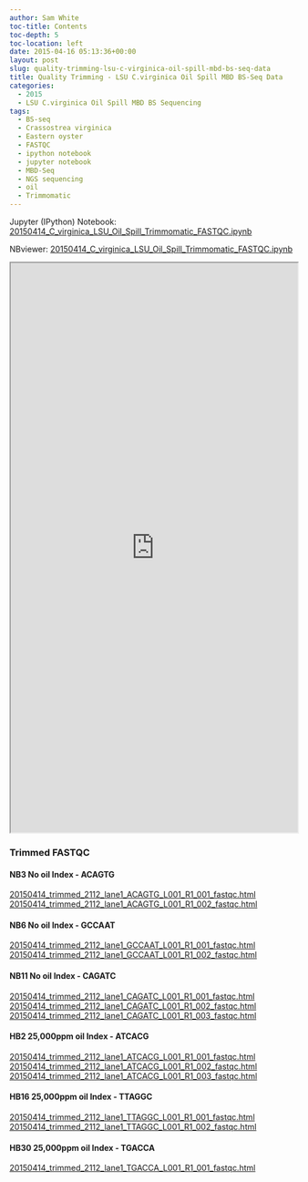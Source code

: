 ```yaml
---
author: Sam White
toc-title: Contents
toc-depth: 5
toc-location: left
date: 2015-04-16 05:13:36+00:00
layout: post
slug: quality-trimming-lsu-c-virginica-oil-spill-mbd-bs-seq-data
title: Quality Trimming - LSU C.virginica Oil Spill MBD BS-Seq Data
categories:
  - 2015
  - LSU C.virginica Oil Spill MBD BS Sequencing
tags:
  - BS-seq
  - Crassostrea virginica
  - Eastern oyster
  - FASTQC
  - ipython notebook
  - jupyter notebook
  - MBD-Seq
  - NGS sequencing
  - oil
  - Trimmomatic
---
```


Jupyter (IPython) Notebook: [20150414_C_virginica_LSU_Oil_Spill_Trimmomatic_FASTQC.ipynb](https://eagle.fish.washington.edu/Arabidopsis/iPythonNotebooks/20150414_C_virginica_LSU_Oil_Spill_Trimmomatic_FASTQC.ipynb)

NBviewer: [20150414_C_virginica_LSU_Oil_Spill_Trimmomatic_FASTQC.ipynb](https://nbviewer.ipython.org/url/eagle.fish.washington.edu/Arabidopsis/iPythonNotebooks/20150414_C_virginica_LSU_Oil_Spill_Trimmomatic_FASTQC.ipynb)

<iframe src="https://nbviewer.ipython.org/url/eagle.fish.washington.edu/Arabidopsis/iPythonNotebooks/20150414_C_virginica_LSU_Oil_Spill_Trimmomatic_FASTQC.ipynb" width="100%" height="1000" scrolling="yes"></iframe>



### Trimmed FASTQC





#### NB3 No oil Index - ACAGTG



[20150414_trimmed_2112_lane1_ACAGTG_L001_R1_001_fastqc.html](https://eagle.fish.washington.edu/Arabidopsis/20150414_trimmed_2112_lane1_ACAGTG_L001_R1_001_fastqc.html)
[20150414_trimmed_2112_lane1_ACAGTG_L001_R1_002_fastqc.html](https://eagle.fish.washington.edu/Arabidopsis/20150414_trimmed_2112_lane1_ACAGTG_L001_R1_002_fastqc.html)



#### 





#### NB6 No oil Index - GCCAAT



[20150414_trimmed_2112_lane1_GCCAAT_L001_R1_001_fastqc.html](https://eagle.fish.washington.edu/Arabidopsis/20150414_trimmed_2112_lane1_GCCAAT_L001_R1_001_fastqc.html)
[20150414_trimmed_2112_lane1_GCCAAT_L001_R1_002_fastqc.html](https://eagle.fish.washington.edu/Arabidopsis/20150414_trimmed_2112_lane1_GCCAAT_L001_R1_002_fastqc.html)



#### 





#### NB11 No oil Index - CAGATC



[20150414_trimmed_2112_lane1_CAGATC_L001_R1_001_fastqc.html](https://eagle.fish.washington.edu/Arabidopsis/20150414_trimmed_2112_lane1_CAGATC_L001_R1_001_fastqc.html)
[20150414_trimmed_2112_lane1_CAGATC_L001_R1_002_fastqc.html](https://eagle.fish.washington.edu/Arabidopsis/20150414_trimmed_2112_lane1_CAGATC_L001_R1_002_fastqc.html)
[20150414_trimmed_2112_lane1_CAGATC_L001_R1_003_fastqc.html](https://eagle.fish.washington.edu/Arabidopsis/20150414_trimmed_2112_lane1_CAGATC_L001_R1_003_fastqc.html)



#### 





#### HB2 25,000ppm oil Index - ATCACG



[20150414_trimmed_2112_lane1_ATCACG_L001_R1_001_fastqc.html](https://eagle.fish.washington.edu/Arabidopsis/20150414_trimmed_2112_lane1_ATCACG_L001_R1_001_fastqc.html)
[20150414_trimmed_2112_lane1_ATCACG_L001_R1_002_fastqc.html](https://eagle.fish.washington.edu/Arabidopsis/20150414_trimmed_2112_lane1_ATCACG_L001_R1_002_fastqc.html)
[20150414_trimmed_2112_lane1_ATCACG_L001_R1_003_fastqc.html](https://eagle.fish.washington.edu/Arabidopsis/20150414_trimmed_2112_lane1_ATCACG_L001_R1_003_fastqc.html)



#### 





#### HB16 25,000ppm oil Index - TTAGGC



[20150414_trimmed_2112_lane1_TTAGGC_L001_R1_001_fastqc.html](https://eagle.fish.washington.edu/Arabidopsis/20150414_trimmed_2112_lane1_TTAGGC_L001_R1_001_fastqc.html)
[20150414_trimmed_2112_lane1_TTAGGC_L001_R1_002_fastqc.html](https://eagle.fish.washington.edu/Arabidopsis/20150414_trimmed_2112_lane1_TTAGGC_L001_R1_002_fastqc.html)



#### 





#### HB30 25,000ppm oil Index - TGACCA



[20150414_trimmed_2112_lane1_TGACCA_L001_R1_001_fastqc.html](https://eagle.fish.washington.edu/Arabidopsis/20150414_trimmed_2112_lane1_TGACCA_L001_R1_001_fastqc.html)
